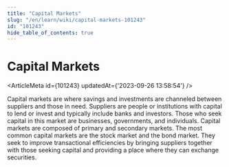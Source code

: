 ```yaml
---
title: "Capital Markets"
slug: "/en/learn/wiki/capital-markets-101243"
id: "101243"
hide_table_of_contents: true
---
```



# Capital Markets

<ArticleMeta id={101243} updatedAt={'2023-09-26 13:58:54'} />
<div className='border-solid border-b border-t-0 my-4 border-[var(--ifm-color-gray-300)]' />

Capital markets are where savings and investments are channeled between suppliers and those in need. Suppliers are people or institutions with capital to lend or invest and typically include banks and investors. Those who seek capital in this market are businesses, governments, and individuals. Capital markets are composed of primary and secondary markets. The most common capital markets are the stock market and the bond market. They seek to improve transactional efficiencies by bringing suppliers together with those seeking capital and providing a place where they can exchange securities.
